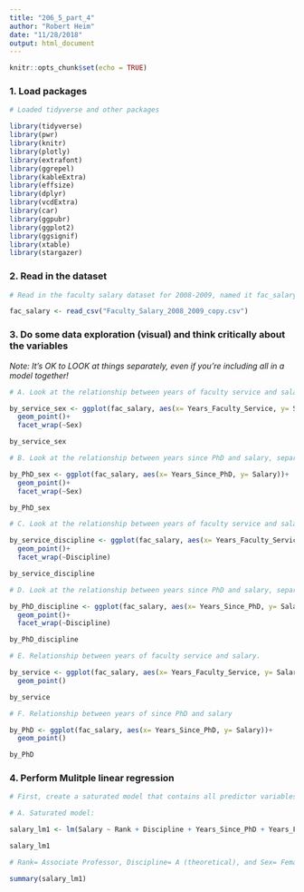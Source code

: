 ```yaml
---
title: "206_5_part_4"
author: "Robert Heim"
date: "11/28/2018"
output: html_document
---
```


```r
knitr::opts_chunk$set(echo = TRUE)
```

### 1. Load packages

```r
 
# Loaded tidyverse and other packages

library(tidyverse)
library(pwr)
library(knitr)
library(plotly)
library(extrafont)
library(ggrepel)
library(kableExtra)
library(effsize)
library(dplyr)
library(vcdExtra)
library(car)
library(ggpubr)
library(ggplot2)
library(ggsignif)
library(xtable)
library(stargazer)

```

### 2. Read in the dataset 

```r

# Read in the faculty salary dataset for 2008-2009, named it fac_salary. 

fac_salary <- read_csv("Faculty_Salary_2008_2009_copy.csv")

```

### 3. Do some data exploration (visual) and think critically about the variables

*Note: It's OK to LOOK at things separately, even if you're including all in a model together!*

```r

# A. Look at the relationship between years of faculty service and salary, separated by sex. 

by_service_sex <- ggplot(fac_salary, aes(x= Years_Faculty_Service, y= Salary))+
  geom_point()+
  facet_wrap(~Sex)

by_service_sex

# B. Look at the relationship between years since PhD and salary, separated by sex. 

by_PhD_sex <- ggplot(fac_salary, aes(x= Years_Since_PhD, y= Salary))+
  geom_point()+
  facet_wrap(~Sex)

by_PhD_sex

# C. Look at the relationship between years of faculty service and salary, separated by discipline. 

by_service_discipline <- ggplot(fac_salary, aes(x= Years_Faculty_Service, y= Salary))+
  geom_point()+
  facet_wrap(~Discipline)

by_service_discipline

# D. Look at the relationship between years since PhD and salary, separated by discipline.

by_PhD_discipline <- ggplot(fac_salary, aes(x= Years_Since_PhD, y= Salary))+
  geom_point()+
  facet_wrap(~Discipline)

by_PhD_discipline 

# E. Relationship between years of faculty service and salary. 

by_service <- ggplot(fac_salary, aes(x= Years_Faculty_Service, y= Salary))+
  geom_point()

by_service

# F. Relationship between years of since PhD and salary

by_PhD <- ggplot(fac_salary, aes(x= Years_Since_PhD, y= Salary))+
  geom_point()

by_PhD

```

### 4. Perform Mulitple linear regression 

```r

# First, create a saturated model that contains all predictor variables 

# A. Saturated model: 

salary_lm1 <- lm(Salary ~ Rank + Discipline + Years_Since_PhD + Years_Faculty_Service + Sex + Salary, data = fac_salary)

salary_lm1

# Rank= Associate Professor, Discipline= A (theoretical), and Sex= Female all selected as reference variables. 

summary(salary_lm1)

```

